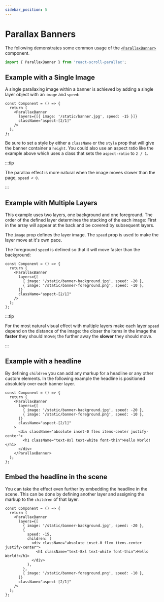 ```yaml
---
sidebar_position: 5
---
```



# Parallax Banners

The following demonstrates some common usage of the [`<ParallaxBanner>`](/docs/usage/components/parallax-banner-component) component.

```ts
import { ParallaxBanner } from 'react-scroll-parallax';
```

## Example with a Single Image

A single parallaxing image within a banner is achieved by adding a single layer object with an `image` and `speed`:

```tsx
const Component = () => {
  return (
    <ParallaxBanner
      layers={[{ image: '/static/banner.jpg', speed: -15 }]}
      className="aspect-[2/1]"
    />
  );
};
```

<ParallaxBannerSingle />

Be sure to set a style by either a `className` or the `style` prop that will give the banner container a `height`. You could also use an aspect ratio like the example above which uses a class that sets the `aspect-ratio` to `2 / 1`.

:::tip

The parallax effect is more natural when the image moves slower than the page, `speed < 0`.

:::

## Example with Multiple Layers

This example uses two layers, one background and one foreground. The order of the defined layer determines the stacking of the each image: First in the array will appear at the back and be covered by subsequent layers.

The `image` prop defines the layer image.
The `speed` prop is used to make the layer move at it's own pace.

The foreground `speed` is defined so that it will move faster than the background:

```tsx
const Component = () => {
  return (
    <ParallaxBanner
      layers={[
        { image: '/static/banner-background.jpg', speed: -20 },
        { image: '/static/banner-foreground.png', speed: -10 },
      ]}
      className="aspect-[2/1]"
    />
  );
};
```

:::tip

For the most natural visual effect with multiple layers make each layer `speed` depend on the distance of the image: the closer the items in the image the **faster** they should move; the further away the **slower** they should move.

:::

<ParallaxBannerImages />

## Example with a headline

By defining `children` you can add any markup for a headline or any other custom elements. In the following example the headline is positioned absolutely over each banner layer.

```tsx
const Component = () => {
  return (
    <ParallaxBanner
      layers={[
        { image: '/static/banner-background.jpg', speed: -20 },
        { image: '/static/banner-foreground.png', speed: -10 },
      ]}
      className="aspect-[2/1]"
    >
      <div className="absolute inset-0 flex items-center justify-center">
        <h1 className="text-8xl text-white font-thin">Hello World!</h1>
      </div>
    </ParallaxBanner>
  );
};
```

<ParallaxBannerWithHeadline />

## Embed the headline in the scene

You can take the effect even further by embedding the headline in the scene. This can be done by defining another layer and assigning the markup to the `children` of that layer.

```tsx
const Component = () => {
  return (
    <ParallaxBanner
      layers={[
        { image: '/static/banner-background.jpg', speed: -20 },
        {
          speed: -15,
          children: (
            <div className="absolute inset-0 flex items-center justify-center">
              <h1 className="text-8xl text-white font-thin">Hello World!</h1>
            </div>
          ),
        },
        { image: '/static/banner-foreground.png', speed: -10 },
      ]}
      className="aspect-[2/1]"
    />
  );
};
```

<ParallaxBannerEmbedHeadline />
